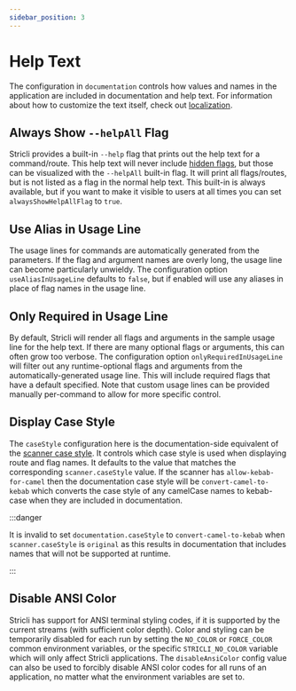 ```yaml
---
sidebar_position: 3
---
```


# Help Text

The configuration in `documentation` controls how values and names in the application are included in documentation and help text. For information about how to customize the text itself, check out [localization](./localization.mdx).

## Always Show `--helpAll` Flag

Stricli provides a built-in `--help` flag that prints out the help text for a command/route. This help text will never include [hidden flags](../argument-parsing/flags.mdx#hidden), but those can be visualized with the `--helpAll` built-in flag. It will print all flags/routes, but is not listed as a flag in the normal help text. This built-in is always available, but if you want to make it visible to users at all times you can set `alwaysShowHelpAllFlag` to `true`.

## Use Alias in Usage Line

The usage lines for commands are automatically generated from the parameters. If the flag and argument names are overly long, the usage line can become particularly unwieldy. The configuration option `useAliasInUsageLine` defaults to `false`, but if enabled will use any aliases in place of flag names in the usage line.

## Only Required in Usage Line

By default, Stricli will render all flags and arguments in the sample usage line for the help text. If there are many optional flags or arguments, this can often grow too verbose. The configuration option `onlyRequiredInUsageLine` will filter out any runtime-optional flags and arguments from the automatically-generated usage line. This will include required flags that have a default specified. Note that custom usage lines can be provided manually per-command to allow for more specific control.

## Display Case Style

The `caseStyle` configuration here is the documentation-side equivalent of the [scanner case style](./input-scanning.mdx#scanner-case-style). It controls which case style is used when displaying route and flag names. It defaults to the value that matches the corresponding `scanner.caseStyle` value. If the scanner has `allow-kebab-for-camel` then the documentation case style will be `convert-camel-to-kebab` which converts the case style of any camelCase names to kebab-case when they are included in documentation.

:::danger

It is invalid to set `documentation.caseStyle` to `convert-camel-to-kebab` when `scanner.caseStyle` is `original` as this results in documentation that includes names that will not be supported at runtime.

:::

## Disable ANSI Color

Stricli has support for ANSI terminal styling codes, if it is supported by the current streams (with sufficient color depth). Color and styling can be temporarily disabled for each run by setting the `NO_COLOR` or `FORCE_COLOR` common environment variables, or the specific `STRICLI_NO_COLOR` variable which will only affect Stricli applications. The `disableAnsiColor` config value can also be used to forcibly disable ANSI color codes for all runs of an application, no matter what the environment variables are set to.
